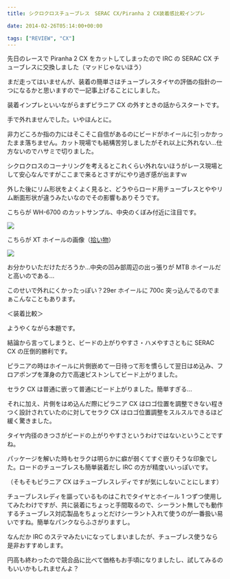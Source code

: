 ---
title: シクロクロスチューブレス　SERAC CX/Piranha 2 CX装着感比較インプレ

date: 2014-02-26T05:14:00+00:00

tags: ["REVIEW", "CX"]
---

先日のレースで Piranha 2 CX をカットしてしまったので IRC の SERAC CX チューブレスに交換しました（マッドじゃないほう）

まだ走ってはいませんが、装着の簡単さはチューブレスタイヤの評価の指針の一つになるかと思いますので一記事上げることにしました。

装着インプレといいながらまずピラニア CX の外すときの話からスタートです。

手で外れませんでした。いやほんとに。

非力どころか指の力にはそこそこ自信があるのにビードがホイールに引っかかったまま落ちません。カット現場でも結構苦労しましたがそれ以上に外れない…仕方ないのでハサミで切りました。

シクロクロスのコーナリングを考えるとこれくらい外れないほうがレース現場として安心なんですがここまで来るとさすがにやり過ぎ感が出ますｗ

外した後にリム形状をよくよく見ると、どうやらロード用チューブレスとややリム断面形状が違うみたいなのでその影響もありそうです。

こちらが WH-6700 のカットサンプル、中央のくぼみ付近に注目です。

![ ](./6700-5.jpg)

こちらが XT ホイールの画像（<a href="http://blogs.yahoo.co.jp/guest_syu/10113189.html" target="_blank">拾い物</a>）

![ ](./img_0.jpg)

お分かりいただけただろうか…中央の凹み部周辺の出っ張りが MTB ホイールだと高いのである…

このせいで外れにくかったっぽい？29er ホイールに 700c 突っ込んでるのでまぁこんなこともあります。

＜装着比較＞

ようやくながら本題です。

結論から言ってしまうと、ビードの上がりやすさ・ハメやすさともに SERAC CX の圧倒的勝利です。

ピラニアの時はホイールに片側嵌めて一日待って形を慣らして翌日はめ込み、フロアポンプを渾身の力で高速ピストンしてビード上がりました。

セラク CX は普通に嵌って普通にビード上がりました。簡単すぎる…

それに加え、片側をはめ込んだ際にピラニア CX はロゴ位置を調整できない程きつく設計されていたのに対してセラク CX はロゴ位置調整をスルスルできるほど緩く驚きました。

タイヤ内径のきつさがビードの上がりやすさというわけではないということですね。

パッケージを解いた時もセラクは明らかに癖が弱くてすぐ嵌りそうな印象でした。ロードのチューブレスも簡単装着だし IRC の方が精度いいっぽいです。

（そもそもピラニア CX はチューブレスレディですが気にしないことにします）

チューブレスレディを謳っているものはこれでタイヤとホイール 1 つずつ使用してみたわけですが、共に装着にちょっと手間取るので、シーラント無しでも動作するチューブレス対応製品をちょっとだけシーラント入れて使うのが一番扱い易いですね。簡単なパンクならふさがりますし。

なんだか IRC のステマみたいになってしまいましたが、チューブレス使うなら是非おすすめします。

円高も終わったので競合品に比べて価格もお手頃になりましたし、試してみるのもいいかもしれませんよ？

<Amzn asin="B00QHS8BQE" />
